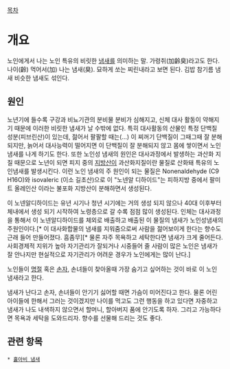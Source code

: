 [[목차]]
= 개요 =
노인에게서 나는 노인 특유의 비릿한 [[냄새]]를 의미하는 말. 가령취(加齡臭)라고도 한다. 나이(齡) 먹어서(加) 나는 냄새(臭). 묘하게 쏘는 찌린내라고 보면 된다. 김밥 참기름 냄새 비슷한 냄새도 섞인다.

== 원인 ==
노년기에 들수록 구강과 비뇨기관의 분비물 분비가 심해지고, 신체 대사 활동이 약해지기 때문에 이러한 비릿한 냄새가 날 수밖에 없다. 특히 대사활동의 산물인 특정 단백질 성분(피브린산)이 있는데, 젊어서 팔팔할 때는(...) 이 찌꺼기 단백질이 그때그때 잘 분해되지만, 늙어서 대사능력이 떨어지면 이 단백질이 잘 분해되지 않고 몸에 쌓이면서 노인냄새를 나게 하기도 한다. 또한 노인성 냄새의 원인은 대사과정에서 발생하는 과산화 지질 때문으로 노년이 되면 피지 중의 [[지방산]]이 과산화지질이란 물질로 산화돼 특유의 노인냄새를 발생시킨다. 이런 노인 냄새의 주 원인이 되는 물질은 Nonenaldehyde (C9 H16O)와 isovaleric (이소 길초산)으로 이 "노넨알 디하이드"는 피하지방 중에서 팔미트 올레인산 이라는 불포화 지방산이 분해하면서 생성된다.

이 노넨알디하이드는 유년 시기나 청년 시기에는 거의 생성 되지 않으나 40대 이후부터 체내에서 생성 되기 시작하여 노령층으로 갈 수록 점점 많이 생성된다. 인체는 대사과정을 통해서 이 노넨알디하이드를 체외로 배출하고 배출된 이 물질의 냄새가 노인성냄새의 주원인이다.[* 이 대사화합물의 냄새를 지워줌으로써 사람을 젊어보이게 한다는 향수도 근래 들어 만들어졌다. 흠좀무][* 물론 자주 목욕하고 세탁한다면 냄새가 크게 줄어든다. 사회경제적 지위가 높아 자기관리가 잘되거나 시중들어 줄 사람이 많은 노인은 냄새가 잘 안나지만 현실적으로 자기관리가 어려운 경우가 노인에게는 많이 난다.]

노인들이 [[명절]] 혹은 [[손자]], 손녀들이 찾아올때 가장 숨기고 싶어하는 것이 바로 이 노인 냄새라고 한다.

냄새가 난다고 손자, 손녀들이 안기기 싫어할 때면 가슴이 미어진다고 한다. 물론 어린 아이들에 한해서 그러는 것이겠지만 나이를 먹고도 그런 행동을 하고 있다면 자중하고 냄새가 나도 내색하지 않으면서 할머니, 할아버지 품에 안기도록 하자. 그리고 가능하다면 목욕과 세탁을 도와드리자. 향수를 선물해 드리는 것도 좋다.

== 관련 항목 ==
 * [[홀아비 냄새]]
